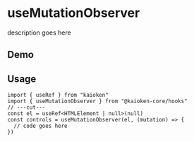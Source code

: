 
# useMutationObserver

description goes here

## Demo

<UseMutationObserverExample />

## Usage

```tsx twoslash
import { useRef } from "kaioken"
import { useMutationObserver } from "@kaioken-core/hooks"
// ---cut---
const el = useRef<HTMLElement | null>(null)
const controls = useMutationObserver(el, (mutation) => {
  // code goes here
})
```
